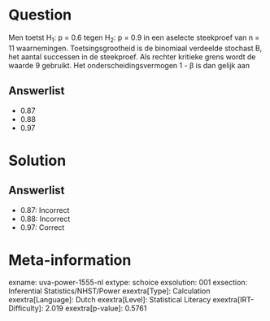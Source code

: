 Question
========

Men toetst H~1~: p = 0.6 tegen H~2~: p = 0.9 in een aselecte steekproef
van n = 11 waarnemingen. Toetsingsgrootheid is de binomiaal verdeelde
stochast B, het aantal successen in de steekproef. Als rechter kritieke
grens wordt de waarde 9 gebruikt. Het onderscheidingsvermogen 1 - β is
dan gelijk aan

Answerlist
----------

* 0.87
* 0.88
* 0.97

Solution
========

Answerlist
----------

* 0.87: Incorrect
* 0.88: Incorrect
* 0.97: Correct

Meta-information
================
exname: uva-power-1555-nl
extype: schoice
exsolution: 001
exsection: Inferential Statistics/NHST/Power
exextra[Type]: Calculation
exextra[Language]: Dutch
exextra[Level]: Statistical Literacy
exextra[IRT-Difficulty]: 2.019
exextra[p-value]: 0.5761
